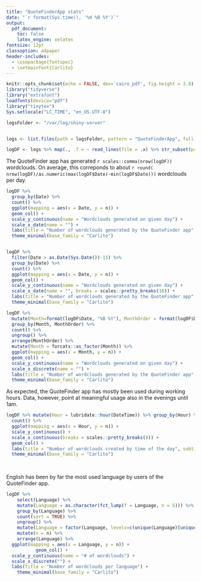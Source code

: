 ```yaml
---
title: "QuoteFinderApp stats"
date: "`r format(Sys.time(), '%d %B %Y')`"
output: 
  pdf_document:
    toc: false
    latex_engine: xelatex
fontsize: 12pt
classoption: a4paper
header-includes:
  - \usepackage{fontspec}
  - \setmainfont{Carlito}
---
```


```r
knitr::opts_chunk$set(echo = FALSE, dev='cairo_pdf', fig.height = 3.8)
library("tidyverse")
library("extrafont")
loadfonts(device="pdf")
library("tinytex")
Sys.setlocale("LC_TIME", "en_US.UTF-8")
```

```r
logsFolder <- "/var/log/shiny-server"


logs <- list.files(path = logsFolder, pattern = "QuoteFinderApp", full.names = TRUE)

logDF <- logs %>% map(., .f = ~ read_lines(file = .x) %>% str_subset(pattern = "-Wordcloud")) %>% unlist() %>% as.data.frame() %>% separate(col = ".", into = c("Date", "Rest"), sep = " ") %>% separate(col = "Rest", into = c("Hour", "Wordcloud", "Language"), sep = "-") %>% mutate(Date = as.Date(Date)) %>%  mutate(DateTime = paste(Date, Hour, sep = "-")) %>% mutate(DateTime = lubridate::ymd_hms(DateTime)) %>% mutate(DateTime = format(DateTime, tz = "CET"))
```

The QuoteFinder app has generated `r scales::comma(nrow(logDF))` wordclouds. On average, this correponds to about `r round( nrow(logDF)/as.numeric(max(logDF$Date)-min(logDF$Date)))` wordclouds per day.

```r

logDF %>% 
  group_by(Date) %>% 
  count() %>% 
  ggplot(mapping = aes(x = Date, y = n)) + 
  geom_col() +
  scale_y_continuous(name = "Wordclouds generated on given day") +
  scale_x_date(name = "") +
  labs(title = "Number of wordclouds generated by the QuoteFinder app", subtitle = paste("Between ", format(min(logDF$Date), "%d %B %Y"), " and ", format(max(logDF$Date), "%d %B %Y"))) +
  theme_minimal(base_family = "Carlito") 



```

```r

logDF %>% 
  filter(Date > as.Date(Sys.Date())-15) %>% 
  group_by(Date) %>% 
  count() %>% 
  ggplot(mapping = aes(x = Date, y = n)) + 
  geom_col() +
  scale_y_continuous(name = "Wordclouds generated on given day") +
  scale_x_date(name = "", breaks = scales::pretty_breaks(10)) +
  labs(title = "Number of wordclouds generated by the QuoteFinder app", subtitle = paste("Between ", format(min(logDF$Date), "%d %B %Y"), " and ", format(max(logDF$Date), "%d %B %Y"))) +
  theme_minimal(base_family = "Carlito") 
```



```r
logDF %>% 
  mutate(Month=format(logDF$Date, "%B %Y"), MonthOrder = format(logDF$Date, "%Y%m")) %>% 
  group_by(Month, MonthOrder) %>% 
  count() %>% 
  ungroup() %>% 
  arrange(MonthOrder) %>% 
  mutate(Month = forcats::as_factor(Month)) %>% 
  ggplot(mapping = aes(x = Month, y = n)) + 
  geom_col() +
  scale_y_continuous(name = "Wordclouds generated on given day") +
  scale_x_discrete(name = "") +
  labs(title = "Number of wordclouds generated by the QuoteFinder app", subtitle = paste("Between ", format(min(logDF$Date), "%d %B %Y"), " and ", format(max(logDF$Date), "%d %B %Y"))) +
  theme_minimal(base_family = "Carlito") 
```


As expected, the QuoteFinder app has mostly been used during working hours. Data, however, point at meaningful usage also in the evenings until 1am. 

```r
logDF %>% mutate(Hour = lubridate::hour(DateTime)) %>% group_by(Hour) %>% 
  count() %>% 
  ggplot(mapping = aes(x = Hour, y = n)) +
  scale_y_continuous() +
  scale_x_continuous(breaks = scales::pretty_breaks(8)) +
  geom_col() +
  labs(title = "Number of wordclouds created by time of the day", subtitle = paste("Between ", format(min(logDF$Date), "%d %B %Y"), " and ", format(max(logDF$Date), "%d %B %Y"))) +
  theme_minimal(base_family = "Carlito") 
  
  
```


English has been by far the most used language by users of the QuoteFinder app. 

```r

logDF %>%
    select(Language) %>%
    mutate(Language = as.character(fct_lump(f = Language, n = 5))) %>% 
    group_by(Language) %>% 
    count(sort = TRUE) %>% 
    ungroup() %>% 
    mutate(Language = factor(Language, levels=c(unique(Language)[unique(Language)!="Other"], 'Other'))) %>% 
    mutate(n = n) %>% 
    arrange(Language) %>% 
  ggplot(mapping = aes(x = Language, y = n)) +
           geom_col() + 
  scale_y_continuous(name = "# of wordclouds") +
  scale_x_discrete("") +
  labs(title = "Number of wordclouds per language") +
    theme_minimal(base_family = "Carlito") 
 
```

